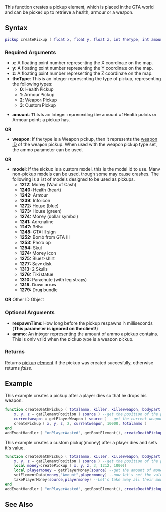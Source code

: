  
{{Server client function}}
This function creates a pickup element, which is placed in the GTA world and can be picked up to retrieve a health, armour or a weapon. 

==Syntax== 
<syntaxhighlight lang="lua">
pickup createPickup ( float x, float y, float z, int theType, int amount/weapon/model, [ int respawnTime = 30000, int ammo = 50 ] )         
</syntaxhighlight> 

===Required Arguments=== 
* '''x''': A floating point number representing the X coordinate on the map.
* '''y''': A floating point number representing the Y coordinate on the map.
* '''z''': A floating point number representing the Z coordinate on the map.
* '''theType''': This is an integer representing the type of pickup, representing the following types:
** '''0''': Health Pickup
** '''1''': Armour Pickup
** '''2''': Weapon Pickup
** '''3''': Custom Pickup

* '''amount''': This is an integer representing the amount of Health points or Armour points a pickup has.
'''OR'''
* '''weapon''': If the type is a Weapon pickup, then it represents the [[/Weapon.md|weapon ID]] of the weapon pickup. When used with the weapon pickup type set, the ammo parameter can be used.
'''OR'''
* '''model''': If the pickup is a custom model, this is the model id to use. Many non-pickup models can be used, though some may cause crashes. The following is a list of models designed to be used as pickups.
** '''1212:''' Money (Wad of Cash)
** '''1240:''' Health (heart)
** '''1242:''' Armour
** '''1239:''' Info icon
** '''1272:''' House (blue)
** '''1273:''' House (green)
** '''1274:''' Money (dollar symbol)
** '''1241:''' Adrenaline
** '''1247:''' Bribe
** '''1248:''' GTA III sign
** '''1252:''' Bomb from GTA III
** '''1253:''' Photo op
** '''1254:''' Skull
** '''1274:''' Money icon
** '''1275:''' Blue t-shirt
** '''1277:''' Save disk
** '''1313:''' 2 Skulls
** '''1276:''' Tiki statue
** '''1310:''' Parachute (with leg straps)
** '''1318:''' Down arrow
** '''1279:''' Drug bundle
'''OR'''
Other ID Object

===Optional Arguments=== 
{{OptionalArg}} 
* '''respawnTime''': How long before the pickup respawns in milliseconds ('''This parameter is ignored on the client!''')
* '''ammo''': An integer representing the amount of ammo a pickup contains.  This is only valid when the pickup type is a weapon pickup.

===Returns===
Returns [[/pickup.md|pickup]] [[/element.md|element]] if the pickup was created succesfully, otherwise returns ''false''.

==Example== 
<section name="Server" class="server" show="true">
This example creates a pickup after a player dies so that he drops his weapon.
<syntaxhighlight lang="lua">
function createDeathPickup ( totalammo, killer, killerweapon, bodypart ) --when a player dies
    x, y, z = getElementPosition ( source ) --get the position of the person who died and define it as x, y and z
    currentweapon = getPlayerWeapon ( source ) --get the current weapon of the dead person
    createPickup ( x, y, z, 2, currentweapon, 10000, totalammo )
end
addEventHandler ( "onPlayerWasted", getRootElement(), createDeathPickup ) --add an event handler for onPlayerWasted
</syntaxhighlight>
</section>
<section name="Server" class="server" show="false">
This example creates a custom pickup(money) after a player dies and sets it's value.
<syntaxhighlight lang="lua">
function createDeathPickup ( totalammo, killer, killerweapon, bodypart ) --when a player dies
    x, y, z = getElementPosition ( source ) --get the position of the person who died and define it as x, y and z
    local money=createPickup ( x, y, z, 3, 1212, 10000)
    local playermoney = getPlayerMoney(source) --get the amount of money the dead person has
    setElementData(money,"Amount",playermoney) --now let's set the value of the pickup
    takePlayerMoney(source,playermoney) --Let's take away all their money
end
addEventHandler ( "onPlayerWasted", getRootElement(), createDeathPickup ) --add an event handler for onPlayerWasted
</syntaxhighlight>
</section>

==See Also==

{{Pickup functions}}